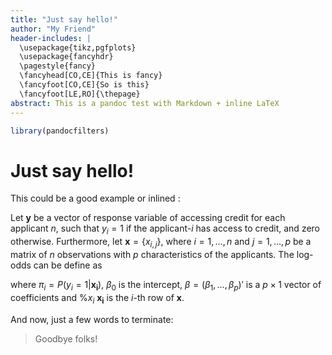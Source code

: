 ```yaml
---
title: "Just say hello!"
author: "My Friend"
header-includes: |
  \usepackage{tikz,pgfplots}
  \usepackage{fancyhdr}
  \pagestyle{fancy}
  \fancyhead[CO,CE]{This is fancy}
  \fancyfoot[CO,CE]{So is this}
  \fancyfoot[LE,RO]{\thepage}
abstract: This is a pandoc test with Markdown + inline LaTeX
---
```


```r
library(pandocfilters)
```


Just say hello!
===============

This could be a good example or inlined \LaTeX:

 Let $\boldsymbol{y}$ be a vector of response variable of accessing credit for each applicant $n$, such that $y_{i} =  1$ if the applicant-$i$ has access to credit, and zero otherwise. Furthermore, let $\boldsymbol{x} = \{x_{i,j}\}$, where $i = 1, \ldots, n$ and $j = 1, \ldots, p$ be a matrix of $n$ observations with $p$ characteristics of the applicants. The log-odds can be define as
	     
\begin{align}
log(\frac{\pi_{i}}{1-\pi_{i}}) ~=~ \beta_{0}+\boldsymbol{x}_{\boldsymbol{i}}\beta~=~%\beta_{0}+\text{\ensuremath{\beta}}_{1}\boldsymbol{x}_{1}+...+\beta_{p}\boldsymbol{X}_{p} = 
	     \beta_{0}+\sum_{i=1}^{p}\beta_{i}\boldsymbol{x}_{i} 
	     \label{log.formula}
	     \end{align}
	     
where $\pi_{i} = P(y_{i}=1|\boldsymbol{x}_{\boldsymbol{i}})$, 
$\beta_{0}$ is the intercept, $\beta = ( \beta_{1},\ldots, \beta_{p})'$ is
a $p \times 1$ vector of coefficients and %$x_{i}$ 
$\boldsymbol{x_{i}}$  is the $i$-th row of $\boldsymbol{x}$.
	     

And now, just a few words to terminate:

> Goodbye folks!